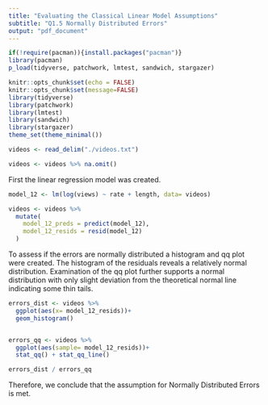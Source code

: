 ```yaml
---
title: "Evaluating the Classical Linear Model Assumptions"
subtitle: "Q1.5 Normally Distributed Errors"
output: "pdf_document"
---
```

```r
if(!require(pacman)){install.packages("pacman")}
library(pacman)
p_load(tidyverse, patchwork, lmtest, sandwich, stargazer)


```

```r

knitr::opts_chunk$set(echo = FALSE)
knitr::opts_chunk$set(message=FALSE)
library(tidyverse)
library(patchwork)
library(lmtest)
library(sandwich)
library(stargazer)
theme_set(theme_minimal())

```

```r

videos <- read_delim("./videos.txt")

videos <- videos %>% na.omit()

```

First the linear regression model was created.

```r

model_12 <- lm(log(views) ~ rate + length, data= videos)

```

```r

videos <- videos %>%
  mutate(
    model_12_preds = predict(model_12),
    model_12_resids = resid(model_12)
  )

```

To assess if the errors are normally distributed a histogram and qq plot were created. The histogram of the residuals reveals a relatively normal distribution. Examination of the qq plot further supports a normal distribution with only slight deviation from the theoretical normal line indicating some thin tails.

```r

errors_dist <- videos %>%
  ggplot(aes(x= model_12_resids))+
  geom_histogram()


errors_qq <- videos %>%
  ggplot(aes(sample= model_12_resids))+
  stat_qq() + stat_qq_line()

errors_dist / errors_qq
```

Therefore, we conclude that the assumption for Normally Distributed Errors is met.